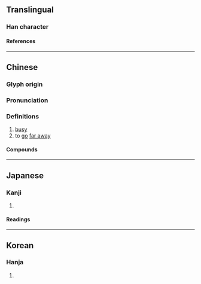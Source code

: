 {{character info}}
==Translingual==

===Han character===
{{Han char|rn=9|rad=人|as=07|sn=9|four=21214|canj=OKHG|ids=⿰亻狂}}

====References====
{{Han ref|kx=0104.110|dkj=00670|dj=0220.100|hdz=10164.060|uh=4FC7}}

----

==Chinese==
{{zh-forms}}

===Glyph origin===
{{Han etym}}

===Pronunciation===
{{zh-pron
|m=guàng,wǎng,kuǎng,kuāng
|c=gwaang6,gwong6,hong1
|mc=y
|oc=y
|ma=
|cat=
}}
{{attn|zh|guàng or wǎng for Mainland?}}

===Definitions===
{{zh-hanzi}}

# [[busy]]
# to [[go]] [[far away]]

====Compounds====
{{zh-der|俇俇|俇攘}}

----

==Japanese==

===Kanji===
{{ja-kanji|grade=|rs=人07}}

# {{rfdef|ja|sort=人07}}

====Readings====
{{ja-readings
|on=きょう<きやう, ごう<がう, こう<かう
|kun=あわただしいさま
}}

----

==Korean==

===Hanja===
{{ko-hanja|hangeul=광|rv=gwang|mr=kwang}}

# {{rfdef|ko|sort=人07}}